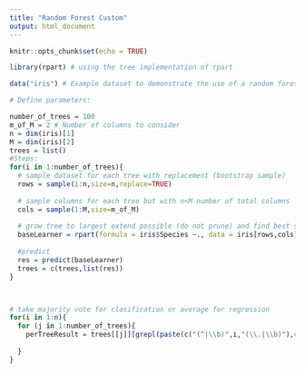 ---
title: "Random Forest Custom"
output: html_document
---

```{r setup, include=FALSE}
knitr::opts_chunk$set(echo = TRUE)
```

```{r}
library(rpart) # using the tree implementation of rpart 

data("iris") # Example dataset to demonstrate the use of a random forest

# Define parameters:

number_of_trees = 100
m_of_M = 2 # Number of columns to consider
n = dim(iris)[1]
M = dim(iris)[2]
trees = list()
#Steps:
for(i in 1:number_of_trees){
  # sample dataset for each tree with replacement (bootstrap sample)
  rows = sample(1:n,size=n,replace=TRUE)  
  
  # sample columns for each tree but with n<M number of total columns
  cols = sample(1:M,size=m_of_M)
  
  # grow tree to largest extend possible (do not prune) and find best split
  baseLearner = rpart(formula = iris$Species ~., data = iris[rows,cols],method = "class")
  
  #predict
  res = predict(baseLearner)
  trees = c(trees,list(res))
}



# take majority vote for clasification or average for regression
for(i in 1:n){
  for (j in 1:number_of_trees){
    perTreeResult = trees[[j]][grepl(paste(c("(^|\\b)",i,"(\\.|\\b)"),collapse=""),row.names(trees[[j]])),]
    
  }
}

```